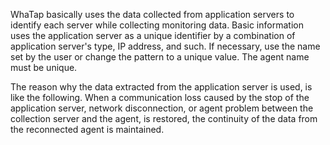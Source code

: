 WhaTap basically uses the data collected from application servers to identify each server while collecting monitoring data. Basic information uses the application server as a unique identifier by a combination of application server's type, IP address, and such. If necessary, use the name set by the user or change the pattern to a unique value. The agent name must be unique.

The reason why the data extracted from the application server is used, is like the following. When a communication loss caused by the stop of the application server, network disconnection, or agent problem between the collection server and the agent, is restored, the continuity of the data from the reconnected agent is maintained. 
